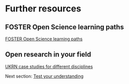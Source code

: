 # Further resources {#sec-resources}

## FOSTER Open Science learning paths

[FOSTER Open Science learning paths](https://www.fosteropenscience.eu/)

## Open research in your field

[UKRN case studies for different disciplines](https://www.ukrn.org/disciplines/)

Next section: [Test your understanding](Quiz.qmd#sec-quiz)

